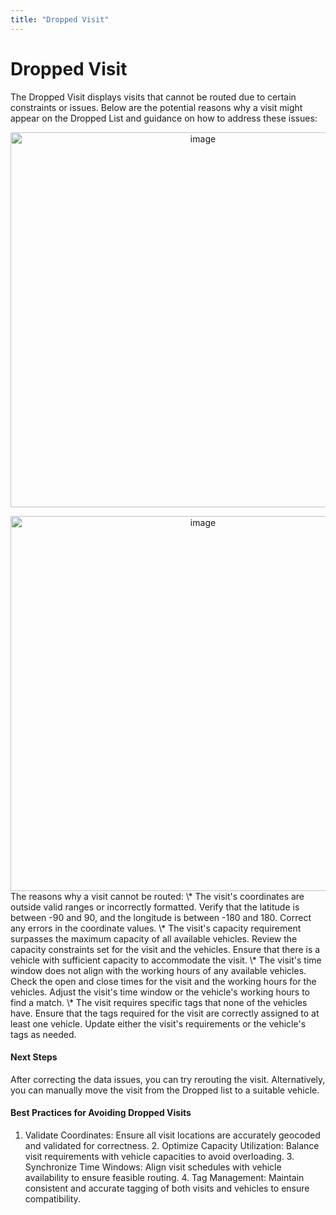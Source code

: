 ```yaml
---
title: "Dropped Visit"
---
```


# Dropped Visit

The Dropped Visit displays visits that cannot be routed due to certain constraints or issues. Below are the potential reasons why a visit might appear on the Dropped List and guidance on how to address these issues: <div align="center">
  <img src="https://t3837933.p.clickup-attachments.com/t3837933/86815eb6-eaf8-4630-a68c-970d7b8b0b96/image.png" alt="image" width="600" />
</div><div align="center">
  <img src="https://t3837933.p.clickup-attachments.com/t3837933/70ce6453-87e3-4508-927a-5211e7b53ee9/image.png" alt="image" width="600" />
</div> The reasons why a visit cannot be routed: \*   The visit's coordinates are outside valid ranges or incorrectly formatted. Verify that the latitude is between -90 and 90, and the longitude is between -180 and 180. Correct any errors in the coordinate values. \*   The visit's capacity requirement surpasses the maximum capacity of all available vehicles. Review the capacity constraints set for the visit and the vehicles. Ensure that there is a vehicle with sufficient capacity to accommodate the visit. \*   The visit's time window does not align with the working hours of any available vehicles. Check the open and close times for the visit and the working hours for the vehicles. Adjust the visit's time window or the vehicle's working hours to find a match. \*   The visit requires specific tags that none of the vehicles have. Ensure that the tags required for the visit are correctly assigned to at least one vehicle. Update either the visit's requirements or the vehicle's tags as needed.

#### Next Steps

After correcting the data issues, you can try rerouting the visit. Alternatively, you can manually move the visit from the Dropped list to a suitable vehicle.

#### Best Practices for Avoiding Dropped Visits

1. Validate Coordinates: Ensure all visit locations are accurately geocoded and validated for correctness. 2. Optimize Capacity Utilization: Balance visit requirements with vehicle capacities to avoid overloading. 3. Synchronize Time Windows: Align visit schedules with vehicle availability to ensure feasible routing. 4. Tag Management: Maintain consistent and accurate tagging of both visits and vehicles to ensure compatibility.